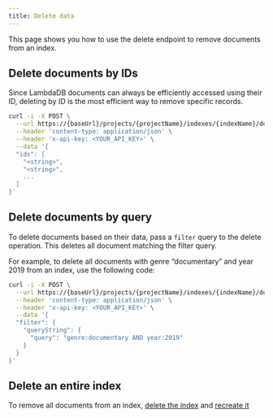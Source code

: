```yaml
---
title: Delete data
---
```


This page shows you how to use the delete endpoint to remove documents from an index.

## Delete documents by IDs

Since LambdaDB documents can always be efficiently accessed using their ID,
deleting by ID is the most efficient way to remove specific records.

```bash
curl -i -X POST \
  --url https://{baseUrl}/projects/{projectName}/indexes/{indexName}/docs/delete \
  --header 'content-type: application/json' \
  --header 'x-api-key: <YOUR_API_KEY>' \
  --data '{
  "ids": [
    "<string>",
    "<string>",
    ...
  ]
}'
```

## Delete documents by query

To delete documents based on their data, pass a `filter` query to the delete operation.
This deletes all document matching the filter query.

For example, to delete all documents with genre “documentary” and year 2019 from an index, use the following code:

```bash
curl -i -X POST \
  --url https://{baseUrl}/projects/{projectName}/indexes/{indexName}/docs/delete \
  --header 'content-type: application/json' \
  --header 'x-api-key: <YOUR_API_KEY>' \
  --data '{
  "filter": {
    "queryString": {
      "query": "genre:documentary AND year:2019"
    }
  }
}'
```

## Delete an entire index

To remove all documents from an index,
[delete the index](/guides/indexes/manage-indexes#delete-an-index) and
[recreate it](/guides/indexes/create-an-index)
